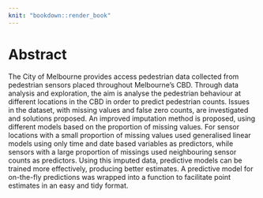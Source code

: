 ```yaml
---
knit: "bookdown::render_book"
---
```


# Abstract {-}

The City of Melbourne provides access pedestrian data collected from pedestrian sensors placed throughout Melbourne's CBD. Through data analysis and exploration, the aim is analyse the pedestrian behaviour at different locations in the CBD in order to predict pedestrian counts. Issues in the dataset, with missing values and false zero counts, are investigated and solutions proposed. An improved imputation method is proposed, using different models based on the proportion of missing values. For sensor locations with a small proportion of missing values used generalised linear models using only time and date based variables as predictors, while sensors with a large proportion of missings used neighbouring sensor counts as predictors. Using this imputed data, predictive models can be trained more effectively, producing better estimates. A predictive model for on-the-fly predictions was wrapped into a function to facilitate point estimates in an easy and tidy format.

<!-- 
The following line is required to re-set page numbering after preliminary material. Do not remove
-->
\clearpage\pagenumbering{arabic}\setcounter{page}{0}
